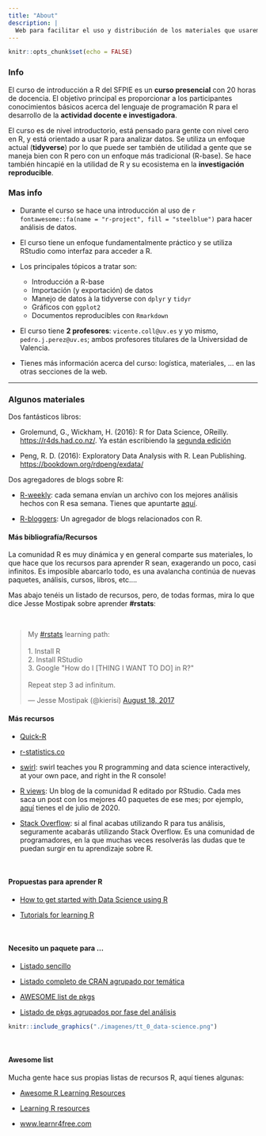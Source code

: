 ```yaml
---
title: "About"
description: |
  Web para facilitar el uso y distribución de los materiales que usaremos en el curso de introducción a R del SFPIE en 2022.
---
```



```r
knitr::opts_chunk$set(echo = FALSE)
```

### Info

El curso de introducción a R del SFPIE es un **curso presencial** con 20 horas de docencia. El objetivo principal es proporcionar a los participantes conocimientos básicos acerca del lenguaje de programación R para el desarrollo de la **actividad docente e investigadora**.

El curso es de nivel introductorio, está pensado para gente con nivel cero en R, y está orientado a usar R para analizar datos. Se utiliza un enfoque actual (**tidyverse**) por lo que puede ser también de utilidad a gente que se maneja bien con R pero con un enfoque más tradicional (R-base). Se hace también hincapié en la utilidad de R y su ecosistema en la  **investigación reproducible**.

### Mas info

- Durante el curso se hace una introducción al uso de `r fontawesome::fa(name = "r-project", fill = "steelblue")` para hacer análisis de datos.

- El curso tiene un enfoque fundamentalmente práctico y se utiliza RStudio como interfaz para acceder a R. 

- Los principales tópicos a tratar son:  

  - Introducción a R-base  
  - Importación (y exportación) de datos 
  - Manejo de datos à la tidyverse con `dplyr` y `tidyr`  
  - Gráficos con `ggplot2`  
  - Documentos reproducibles con `Rmarkdown`  


- El curso tiene **2 profesores**: `vicente.coll@uv.es` y yo mismo, `pedro.j.perez@uv.es`; ambos profesores titulares de la Universidad de Valencia.

- Tienes más información acerca del curso: logística, materiales, ... en las otras secciones de la web.

-----------------


### Algunos materiales


Dos fantásticos libros:

- Grolemund, G., Wickham, H. (2016): R for Data Science, OReilly. <https://r4ds.had.co.nz/>{target="_blank"}. Ya están escribiendo la [segunda edición](https://r4ds.hadley.nz/)

-  Peng, R. D. (2016): Exploratory Data Analysis with R. Lean Publishing. <https://bookdown.org/rdpeng/exdata/>{target="_blank"}

Dos agregadores de blogs sobre R:

 - [R-weekly](https://rweekly.org/){target="_blank"}: cada semana envían un archivo con los mejores análisis hechos con R esa semana. Tienes que apuntarte [aquí](https://feedburner.google.com/fb/a/mailverify?uri=rweekly&loc=en_US).
    
- [R-bloggers](https://www.r-bloggers.com/){target="_blank"}: Un agregador de blogs relacionados con R.
    

#### Más bibliografía/Recursos

La comunidad R es muy dinámica y en general comparte sus materiales, lo que hace que los recursos para aprender R sean, exagerando un poco, casi infinitos. Es imposible abarcarlo todo, es una avalancha continúa de nuevas paquetes, análisis, cursos, libros, etc....

Mas abajo tenéis un listado de recursos, pero, de todas formas, mira lo que dice Jesse Mostipak sobre aprender **#rstats**:

<br>

<blockquote class="twitter-tweet" data-dnt="true" data-theme="dark"><p lang="en" dir="ltr">My <a href="https://twitter.com/hashtag/rstats?src=hash&amp;ref_src=twsrc%5Etfw">#rstats</a> learning path:<br><br>1. Install R<br>2. Install RStudio<br>3. Google &quot;How do I [THING I WANT TO DO] in R?&quot;<br><br>Repeat step 3 ad infinitum.</p>&mdash; Jesse Mostipak (@kierisi) <a href="https://twitter.com/kierisi/status/898534740051062785?ref_src=twsrc%5Etfw">August 18, 2017</a></blockquote> <script async src="https://platform.twitter.com/widgets.js" charset="utf-8"></script> 


#### Más recursos

  - [Quick-R](http://www.statmethods.net/){target="_blank"}
    
  - [r-statistics.co](http://r-statistics.co/){target="_blank"}
  
  - [swirl](https://swirlstats.com/): swirl teaches you R programming and data science interactively, at your own pace, and right in the R console!

  - [R views](https://rviews.rstudio.com/){target="_blank"}: Un blog de la comunidad R editado por RStudio. Cada mes saca un post con los mejores 40 paquetes de ese mes; por ejemplo, [aquí](https://rviews.rstudio.com/2020/08/27/july-2020-top-40-new-cran-packages/) tienes el de julio de 2020.

  - [Stack Overflow](http://stackoverflow.com/questions/tagged/r){target="_blank"}: si al final acabas utilizando R para tus análisis, seguramente acabarás utilizando Stack Overflow. Es una comunidad de programadores, en la que muchas veces resolverás las dudas que te puedan surgir en tu aprendizaje sobre R. 

<br>

#### Propuestas para aprender R

  - [How to get started with Data Science using R](https://www.r-bloggers.com/how-to-get-started-with-data-science-using-r/){target="_blank"}

  - [Tutorials for learning R](https://www.r-bloggers.com/how-to-learn-r-2/#h.nl3rvdr3ycsc){target="_blank"}

<br>

#### Necesito un paquete para ...   

  - [Listado sencillo](https://support.rstudio.com/hc/en-us/articles/201057987-Quick-list-of-useful-R-packages){target="_blank"}
    
  - [Listado completo de CRAN agrupado por temática](https://www.rdocumentation.org/taskviews#Bayesian){target="_blank"}


  - [AWESOME list de pkgs](https://github.com/qinwf/awesome-R){target="_blank"}


  - [Listado de pkgs agrupados por fase del análisis](https://github.com/rstudio/RStartHere?utm_content=buffercf5d8&utm_medium=social&utm_source=twitter.com&utm_campaign=buffer){target="_blank"}


```r
knitr::include_graphics("./imagenes/tt_0_data-science.png")
```


<br>

#### Awesome list

Mucha gente hace sus propias listas de recursos R, aquí tienes algunas:


- [Awesome R Learning Resources](https://github.com/iamericfletcher/awesome-r-learning-resources){target="_blank"}  

- [Learning R resources](https://github.com/Joscelinrocha/Learning-R-Resources){target="_blank"}

- [www.learnr4free.com](https://www.learnr4free.com/){target="_blank"}

<br>




